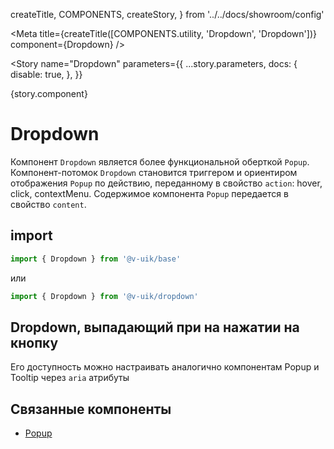   createTitle,
  COMPONENTS,
  createStory,
} from '../../docs/showroom/config'


<Meta
  title={createTitle([COMPONENTS.utility, 'Dropdown', 'Dropdown'])}
  component={Dropdown}
/>

<Story
  name="Dropdown"
  parameters={{
    ...story.parameters,
    docs: {
      disable: true,
    },
  }}
>
  {story.component}
</Story>

# Dropdown

Компонент `Dropdown` является более функциональной оберткой `Popup`.
Компонент-потомок `Dropdown` становится триггером и ориентиром отображения `Popup` по действию, переданному в свойство
`action`: hover, click, contextMenu.
Содержимое компонента `Popup` передается в свойство `content`.

## import

```ts
import { Dropdown } from '@v-uik/base'
```

или

```ts
import { Dropdown } from '@v-uik/dropdown'
```

## Dropdown, выпадающий при на нажатии на кнопку

Его доступность можно настраивать аналогично компонентам Popup и Tooltip через `aria` атрибуты

<Canvas withSource="none">
  <Basic />
</Canvas>

<Source language="tsx" code={RawBasic} />

## Связанные компоненты

- [Popup](?path=/docs/вспомогательные-компоненты-popup-popup--popup)

